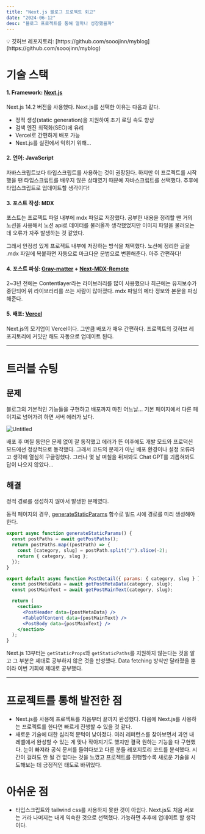 ```yaml
---
title: "Next.js 블로그 프로젝트 회고"
date: "2024-06-12"
desc: "블로그 프로젝트를 통해 얼마나 성장했을까"
---
```


<aside>
💡 깃허브 레포지토리: [https://github.com/sooojinn/myblog](https://github.com/sooojinn/myblog)

</aside>

# 기술 스택

#### 1. Framework: [Next.js](https://nextjs.org/)

Next.js 14.2 버전을 사용했다. Next.js를 선택한 이유는 다음과 같다.

- 정적 생성(static generation)을 지원하여 초기 로딩 속도 향상
- 검색 엔진 최적화(SEO)에 유리
- Vercel로 간편하게 배포 가능
- Next.js를 실전에서 익히기 위해…

#### 2. 언어: JavaScript

자바스크립트보다 타입스크립트를 사용하는 것이 권장된다. 하지만 이 프로젝트를 시작했을 땐 타입스크립트를 배우지 않은 상태였기 때문에 자바스크립트를 선택했다. 추후에 타입스크립트로 업데이트할 생각이다!

#### 3. 포스트 작성: MDX

포스트는 프로젝트 파일 내부에 mdx 파일로 저장했다. 공부한 내용을 정리할 땐 거의 노션을 사용해서 노션 api로 데이터를 불러올까 생각했었지만 이미지 파일을 불러오는 데 오류가 자주 발생하는 것 같았다.

그래서 안정성 있게 프로젝트 내부에 저장하는 방식을 채택했다. 노션에 정리한 글을 .mdx 파일에 복붙하면 자동으로 마크다운 문법으로 변환해준다. 아주 간편하다!

#### 4. 포스트 파싱: [Gray-matter](https://github.com/jonschlinkert/gray-matter) + [Next-MDX-Remote](https://github.com/hashicorp/next-mdx-remote#react-server-components-rsc--nextjs-app-directory-support)

2~3년 전에는 Contentlayer라는 라이브러리를 많이 사용했으나 최근에는 유지보수가 중단되어 위 라이브러리를 쓰는 사람이 많아졌다. mdx 파일의 메타 정보와 본문을 파싱해준다.

#### 5. 배포: [Vercel](https://vercel.com/)

Next.js의 모기업이 Vercel이다. 그만큼 배포가 매우 간편하다. 프로젝트의 깃허브 레포지토리에 커밋만 해도 자동으로 업데이트 된다.

---

# 트러블 슈팅

## 문제

블로그의 기본적인 기능들을 구현하고 배포까지 마친 어느날… 기본 페이지에서 다른 페이지로 넘어가려 하면 서버 에러가 났다.

![Untitled](/posts/projects/blog_review/blog_review_1.png)

배포 후 며칠 동안은 문제 없이 잘 동작했고 에러가 뜬 이후에도 개발 모드와 프로덕션 모드에선 정상적으로 동작했다. 그래서 코드의 문제가 아닌 배포 환경이나 설정 오류라고 생각해 열심히 구글링했다. 그러나 몇 날 며칠을 뒤져봐도 Chat GPT를 괴롭혀봐도 답이 나오지 않았다…

## 해결

정적 경로를 생성하지 않아서 발생한 문제였다.

동적 페이지의 경우, [generateStaticParams](https://nextjs.org/docs/app/api-reference/functions/generate-static-params) 함수로 빌드 시에 경로를 미리 생성해야 한다.

```jsx
export async function generateStaticParams() {
  const postPaths = await getPostPaths();
  return postPaths.map((postPath) => {
    const [category, slug] = postPath.split("/").slice(-2);
    return { category, slug };
  });
}

export default async function PostDetail({ params: { category, slug } }) {
  const postMetaData = await getPostMetaData(category, slug);
  const postMainText = await getPostMainText(category, slug);

  return (
    <section>
      <PostHeader data={postMetaData} />
      <TableOfContent data={postMainText} />
      <PostBody data={postMainText} />
    </section>
  );
}
```

Next.js 13부터는 `getStaticProps`와 `getStaticPaths`를 지원하지 않는다는 것을 알고 그 부분은 제대로 공부하지 않은 것을 반성했다. Data fetching 방식만 달라졌을 뿐이라 이번 기회에 제대로 공부했다.

---

# 프로젝트를 통해 발전한 점

- Next.js를 사용해 프로젝트를 처음부터 끝까지 완성했다. 다음에 Next.js를 사용하는 프로젝트를 한다면 빠르게 진행할 수 있을 것 같다.
- 새로운 기술에 대한 심리적 문턱이 낮아졌다. 여러 레퍼런스를 찾아보면서 과연 내 레벨에서 완성할 수 있는 게 맞나 작아지기도 했지만 결국 원하는 기능을 다 구현했다. 눈이 빠져라 공식 문서를 들여다보고 다른 분들 레포지토리 코드를 분석했다. 시간이 걸려도 안 될 건 없다는 것을 느꼈고 프로젝트를 진행할수록 새로운 기술을 시도해보는 데 긍정적인 태도로 바뀌었다.

# 아쉬운 점

- 타입스크립트와 tailwind css를 사용하지 못한 것이 아쉽다. Next.js도 처음 써보는 거라 나머지는 내게 익숙한 것으로 선택했다. 가능하면 추후에 업데이트 할 생각이다.
